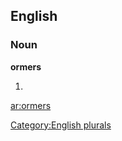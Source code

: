 
==English==

===Noun===
'''ormers'''

# {{plural of|[[ormer]]}}

[[Category:English plurals]]

[[ar:ormers]]